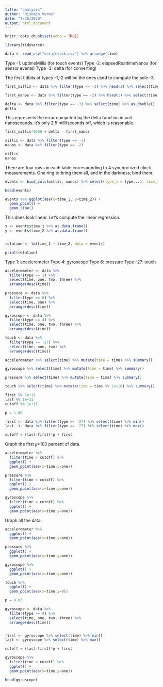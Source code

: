 ```yaml
---
title: "analysis"
author: "Rishabh Verma"
date: "7/30/2020"
output: html_document
---
```


```r
knitr::opts_chunk$set(echo = TRUE)
```



```r
library(tidyverse)
```

```r
data <- read_csv("data/clock.csv") %>% arrange(time)
```

Type -1: uptimeMillis (for touch events)
Type -2: elapsedRealtimeNanos (for sensor events)
Type -3: delta (for converting)

The first tidbits of types -1,-2 will be the ones used to compute the sole -3.

```r
first_millis <- data %>% filter(type == -1) %>% head(1) %>% select(time) %>% as.double()

first_nanos <- data %>% filter(type == -2) %>% head(1) %>% select(time) %>% as.double()

delta <- data %>% filter(type == -3) %>% select(time) %>% as.double()
delta

```

This represents the error computed by the delta function in unit nanoseconds. It's only 2.5 millliseconds off, which is reasonable.
```r
first_millis*1000 + delta - first_nanos
```

```r
millis <- data %>% filter(type == -1)
nanos <- data %>% filter(type == -2)

millis
nanos
```

There are four rows in each table corresponding to 4 synchronized clock measurements. One ring to bring them all, and in the darkness, bind them.


```r
events <- bind_cols(millis, nanos) %>% select(type_1 = type...1, time_1 = time...2, type_2 = type...6, time_2 = time...7)

head(events)

events %>% ggplot(aes(x=time_1, y=time_2)) +
  geom_point() +
  geom_line()
```
This does look linear. Let's compute the linear regression.

```r
x <- events$time_1 %>% as.data.frame()
y <- events$time_2 %>% as.data.frame()


relation <- lm(time_1 ~ time_2, data = events)

print(relation)
```



Type 1: accelerometer
Type 4: gyroscope
Type 6: pressure
Type -27: touch


```r
accelerometer <- data %>% 
  filter(type == 1) %>% 
  select(time, one, two, three) %>% 
  arrange(desc(time))
  
pressure <- data %>% 
  filter(type == 6) %>% 
  select(time, one) %>% 
  arrange(desc(time))

gyroscope <- data %>% 
  filter(type == 4) %>% 
  select(time, one, two, three) %>% 
  arrange(desc(time))

touch <- data %>% 
  filter(type == -27) %>% 
  select(time, one, two) %>% 
  arrange(desc(time))
```




```r
accelerometer %>% select(time) %>% mutate(time = time) %>% summary()

gyroscope %>% select(time) %>% mutate(time = time) %>% summary()

pressure %>% select(time) %>% mutate(time = time) %>% summary()

touch %>% select(time) %>% mutate(time = time %% 1e+10) %>% summary()
```

```r
first %% 1e+11
last %% 1e+11
cutoff %% 1e+11
```

```r
p = 1.00

first <- data %>% filter(type == -27) %>% select(time) %>% min()
last  <- data %>% filter(type == -27) %>% select(time) %>% max()

cutoff = (last-first)*p + first
```

Graph the first `p`*100 percent of data.
```r
accelerometer %>% 
  filter(time < cutoff) %>% 
  ggplot() +
  geom_point(aes(x=time,y=one))

pressure %>% 
  filter(time < cutoff) %>% 
  ggplot() +
  geom_point(aes(x=time,y=one))

gyroscope %>% 
  filter(time < cutoff) %>% 
  ggplot() +
  geom_point(aes(x=time,y=one))

```

Graph all the data.
```r
accelerometer %>% 
  ggplot() +
  geom_point(aes(x=time,y=one))

pressure %>% 
  ggplot() +
  geom_point(aes(x=time,y=one))

gyroscope %>% 
  ggplot() +
  geom_point(aes(x=time,y=one))

touch %>%
  ggplot() +
  geom_point(aes(x=time,y=0))
```


```r
p = 0.03

gyroscope <- data %>% 
  filter(type == 4) %>% 
  select(time, one, two, three) %>% 
  arrange(desc(time))


first <- gyroscope %>% select(time) %>% min()
last <- gyroscope %>% select(time) %>% max()

cutoff = (last-first)*p + first

gyroscope %>% 
  filter(time < cutoff) %>% 
  ggplot() +
  geom_point(aes(x=time,y=one))

head(gyroscope)
```

